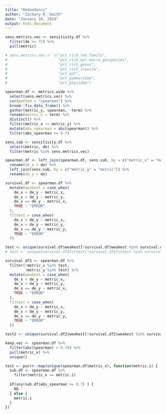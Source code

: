 ```yaml
---
title: "Redundancy"
author: "Zachary M. Smith"
date: "January 18, 2019"
output: html_document
---
```


```r
sens.metrics.vec <- sensitivity.df %>% 
  filter(de >= 75) %>% 
  pull(metric)

# sens.metrics.vec <- c("pct_rich_toe_family",
#                       "pct_rich_ept_macro_genspecies",
#                       "pct_rich_genus", 
#                       "pct_rich_insecta",
#                       "pct_ept",
#                       "pct_gammaridae",
#                       "pct_physidae")
```

```r
spearman.df <- metrics.wide %>% 
  select(sens.metrics.vec) %>% 
  cor(method = "spearman") %>% 
  broom::fix_data_frame() %>% 
  gather(metric_y, spearman, -term) %>% 
  rename(metric_x = term) %>% 
  distinct() %>% 
  filter(metric_x != metric_y) %>% 
  mutate(abs_spearman = abs(spearman)) %>% 
  filter(abs_spearman >= 0.7)
```

```r
sens.sub <- sensitivity.df %>% 
  select(metric, de) %>% 
  filter(metric %in% sens.metrics.vec)
```

```r
spearman.df <- left_join(spearman.df, sens.sub, by = c("metric_x" = "metric")) %>% 
  rename(de_x = de) %>% 
  left_join(sens.sub, by = c("metric_y" = "metric")) %>% 
  rename(de_y = de)
```

```r
survival.df <- spearman.df %>% 
  mutate(weakest = case_when(
    de_x < de_y ~ metric_x,
    de_x > de_y ~ metric_y,
    de_x == de_y ~ metric_x,
    TRUE ~ "ERROR"
  ),
  fittest = case_when(
    de_x > de_y ~ metric_x,
    de_x < de_y ~ metric_y,
    de_x == de_y ~ metric_y,
    TRUE ~ "ERROR"
  )) 

test <- unique(survival.df$weakest[!survival.df$weakest %in% survival.df$fittest])
# test <- unique(survival.df$fittest[!survival.df$fittest %in% survival.df$weakest])
```


```r
survival.df2 <- spearman.df %>% 
  filter(!metric_x %in% test,
         !metric_y %in% test) %>% 
  mutate(weakest = case_when(
    de_x < de_y ~ metric_x,
    de_x > de_y ~ metric_y,
    de_x == de_y ~ metric_x,
    TRUE ~ "ERROR"
  ),
  fittest = case_when(
    de_x > de_y ~ metric_x,
    de_x < de_y ~ metric_y,
    de_x == de_y ~ metric_y,
    TRUE ~ "ERROR"
  )) 

test2 <- unique(survival.df2$weakest[!survival.df2$weakest %in% survival.df2$fittest])
```

```r
keep.vec <- spearman.df %>% 
  filter(abs(spearman) < 0.70) %>% 
  pull(metric_x) %>% 
  unique()
```

```r
test <- purrr::map(unique(spearman.df$metric_x), function(metric.i) {
  sub.df <- spearman.df %>% 
    filter(metric_x == metric.i) 
  
  if(any(sub.df$abs_spearman >= 0.7) ) {
    NA
  } else {
    metric.i
  }
})
```

